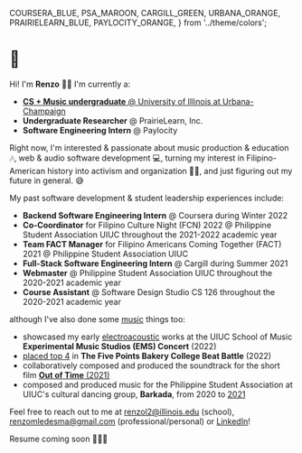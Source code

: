   COURSERA_BLUE,
  PSA_MAROON,
  CARGILL_GREEN,
  URBANA_ORANGE,
  PRAIRIELEARN_BLUE,
  PAYLOCITY_ORANGE,
} from '../theme/colors';

# 🐸

Hi! I'm **Renzo** 🐸🌱 I'm currently a:

- [**CS + Music undergraduate** @ University of Illinois at Urbana-Champaign](https://music.illinois.edu/area/cs-music)
- <Hoverable color={PRAIRIELEARN_BLUE}>**Undergraduate Researcher** @ PrairieLearn, Inc.</Hoverable>
- <Hoverable color={PAYLOCITY_ORANGE}>**Software Engineering Intern** @ Paylocity</Hoverable>

Right now, I'm interested & passionate about music production & education 🎶, web & audio software development 💻, turning my interest in Filipino-American history into activism and organization ✊🏼, and just figuring out my future in general. 😅

My past software development & student leadership experiences include:

- <Hoverable color={COURSERA_BLUE}>**Backend Software Engineering Intern** @ Coursera</Hoverable> during Winter 2022
- <Hoverable color={PSA_MAROON}>**Co-Coordinator** for Filipino Culture Night (FCN) 2022 @ Philippine Student Association UIUC</Hoverable> throughout the 2021-2022 academic year
- <Hoverable color={PSA_MAROON}>**Team FACT Manager** for Filipino Americans Coming Together (FACT) 2021 @ Philippine Student Association UIUC</Hoverable>
- <Hoverable color={CARGILL_GREEN}>**Full-Stack Software Engineering Intern** @ Cargill</Hoverable> during Summer 2021
- <Hoverable color={PSA_MAROON}>**Webmaster** @ Philippine Student Association UIUC</Hoverable> throughout the 2020-2021 academic year
- <Hoverable color={URBANA_ORANGE}>**Course Assistant** @ Software Design Studio CS 126</Hoverable> throughout the 2020-2021 academic year

although I've also done some [music](/music) things too:

- showcased my early [electroacoustic](https://soundcloud.com/zenr0/sets/electroacoustic) works at the UIUC School of Music **Experimental Music Studios (EMS) Concert** (2022)
- [placed top 4](https://www.instagram.com/stories/highlights/17901248447603543/) in **The Five Points Bakery College Beat Battle** (2022)
- collaboratively composed and produced the soundtrack for the short film [**Out of Time** (2021)](/out-of-time)
- composed and produced music for the Philippine Student Association at UIUC's cultural dancing group, **Barkada**, from 2020 to [2021](/fact)

Feel free to reach out to me at [renzol2@illinois.edu](mailto:renzol2@illinois.edu) (school), [renzomledesma@gmail.com](mailto:renzomledesma@gmail.com) (professional/personal) or [LinkedIn](https://www.linkedin.com/in/renzo-marc-ledesma/)!

Resume coming soon 🏃🏼‍♀️
